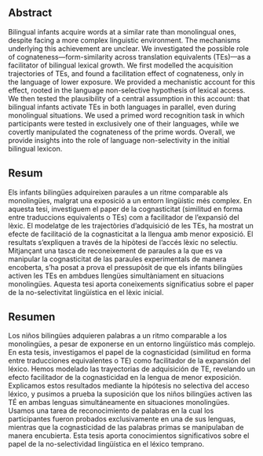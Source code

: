 ## Abstract

Bilingual infants acquire words at a similar rate than monolingual ones, despite facing a more complex linguistic environment. The mechanisms underlying this achievement are unclear. We investigated the possible role of cognateness---form-similarity across translation equivalents (TEs)---as a facilitator of bilingual lexical growth. We first modelled the acquisition trajectories of TEs, and found a facilitation effect of cognateness, only in the language of lower exposure. We provided a mechanistic account for this effect, rooted in the language non-selective hypothesis of lexical access. We then tested the plausibility of a central assumption in this account: that bilingual infants activate TEs in both languages in parallel, even during monolingual situations. We used a primed word recognition task in which participants were tested in exclusively one of their languages, while we covertly manipulated the cognateness of the prime words. Overall, we provide insights into the role of language non-selectivity in the initial bilingual lexicon.

## Resum

Els infants bilingües adquireixen paraules a un ritme comparable als monolingües, malgrat una exposició a un entorn lingüístic més complex. En aquesta tesi, investiguem el paper de la cognasticitat (similitud en forma entre traduccions equivalents o TEs) com a facilitador de l'expansió del lèxic. El modelatge de les trajectòries d'adquisició de les TEs, ha mostrat un efecte de facilitació de la cognasticitat a la llengua amb menor exposició. El resultats s’expliquen a través de la hipòtesi de l'accés lèxic no selectiu. Mitjançant una tasca de reconeixement de paraules a la que es va manipular la cognasticitat de las paraules experimentals de manera encoberta, s'ha posat a prova el pressupòsit de que els infants bilingües activen les TEs en ambdues llengües simultàniament en situacions monolingües. Aquesta tesi aporta coneixements significatius sobre el paper de la no-selectivitat lingüística en el lèxic inicial.

## Resumen

Los niños bilingües adquieren palabras a un ritmo comparable a los monolingües, a pesar de exponerse en un entorno lingüístico más complejo. En esta tesis, investigamos el papel de la cognasticidad (similitud en forma entre traducciones equivalentes o TE) como facilitador de la expansión del léxico. Hemos modelado las trayectorias de adquisición de TE, revelando un efecto facilitador de la cognasticidad en la lengua de menor exposición. Explicamos estos resultados mediante la hipótesis no selectiva del acceso léxico, y pusimos a prueba la suposición que los niños bilingües activen las TÉ en ambas lenguas simultáneamente en situaciones monolingües. Usamos una tarea de reconocimiento de palabras en la cual los participantes fueron probados exclusivamente en una de sus lenguas, mientras que la cognasticidad de las palabras primas se manipulaban de manera encubierta. Esta tesis aporta conocimientos significativos sobre el papel de la no-selectividad lingüística en el léxico temprano.